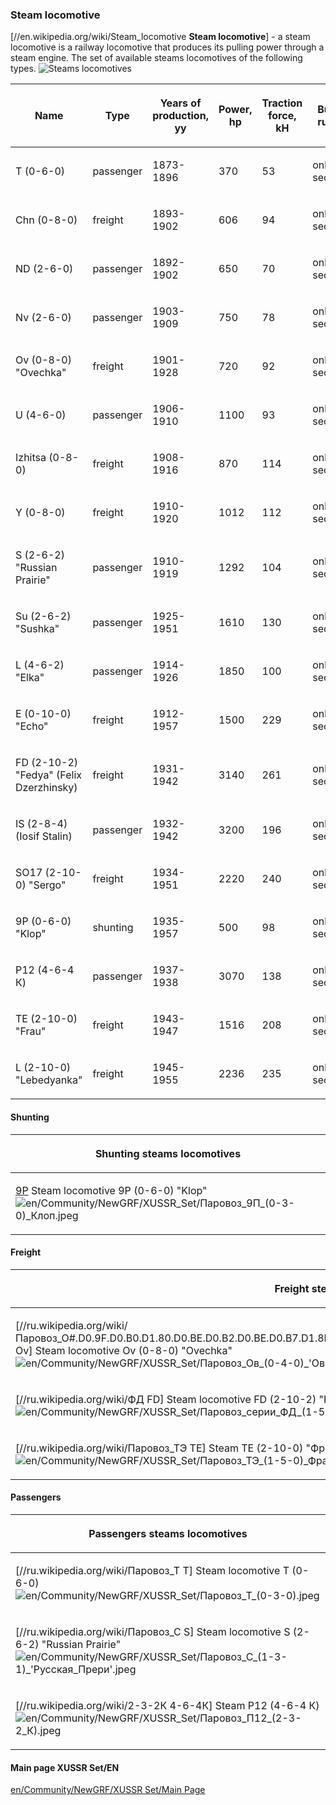=== Steam locomotive ===
[//en.wikipedia.org/wiki/Steam_locomotive '''Steam locomotive'''] - a steam locomotive is a railway locomotive that produces its pulling power through a steam engine.
The set of available steams locomotives  of the following types.
[[File:en/Steams locomotives 5.png|frame| Steams locomotives]]

{|class="wikitable sortable"
|-
! Name
! Type
! Years of production,  <br>yy
! Power,<br>hp
! Traction force,<br>kH
! Build rules
|-
|Т (0-6-0)
|passenger
|1873-1896
|370
|53
|only 1 section
|-
|Chn (0-8-0) 
|freight
|1893-1902
|606
|94
|only 1 section
|-
| ND (2-6-0)
| passenger
| 1892-1902
| 650
| 70
| only 1 section
|-
| Nv (2-6-0)
| passenger
| 1903-1909
| 750
| 78
| only 1 section
|-
| Ov (0-8-0) "Ovechka"
| freight
| 1901-1928
| 720
| 92
| only 1 section
|-
| U (4-6-0) 
| passenger
| 1906-1910
| 1100
| 93
| only 1 section
|-
| Izhitsa (0-8-0) 
| freight
| 1908-1916
| 870
| 114
| only 1 section
|-
| Y (0-8-0) 
| freight
| 1910-1920
| 1012
| 112
| only 1 section
|-
| S (2-6-2) "Russian Prairie"
| passenger
| 1910-1919
| 1292
| 104
| only 1 section
|-
| Su (2-6-2) "Sushka"
| passenger
| 1925-1951
| 1610
| 130
| only 1 section
|-
| L (4-6-2) "Elka"
| passenger
| 1914-1926
| 1850
| 100
| only 1 section
|-
| E (0-10-0) "Echo"
| freight
| 1912-1957
| 1500
| 229
| only 1 section
|-
| FD (2-10-2) "Fedya" (Felix Dzerzhinsky)
| freight
| 1931-1942
| 3140
| 261
| only 1 section
|-
| IS (2-8-4) (Iosif Stalin)
| passenger
| 1932-1942
| 3200
| 196
| only 1 section
|-
| SO17 (2-10-0) "Sergo"
| freight
| 1934-1951
| 2220
| 240
| only 1 section
|-
| 9P (0-6-0) "Klop"
| shunting
| 1935-1957
| 500
| 98
| only 1 section
|-
|P12 (4-6-4 К) 
|passenger
|1937-1938
|3070
|138
|only 1 section
|-
| TE (2-10-0) "Frau"
| freight
| 1943-1947
| 1516
| 208
| only 1 section
|-
| L (2-10-0) "Lebedyanka"
| freight
| 1945-1955
| 2236
| 235
| only 1 section
|}

==== Shunting==== 

{| class="wikitable mw-collapsible mw-collapsed"
|-
! Shunting steams locomotives
|-
| [https://ru.wikipedia.org/wiki/9П 9P] Steam locomotive 9P (0-6-0) "Klop" <br> [[File:en/Community/NewGRF/XUSSR Set/Паровоз 9П (0-3-0) Клоп.jpeg]]
|}

====Freight====
{| class="wikitable sortable mw-collapsible mw-collapsed"
|-
! Freight steams locomotives
|-
|[//ru.wikipedia.org/wiki/Паровоз_О#.D0.9F.D0.B0.D1.80.D0.BE.D0.B2.D0.BE.D0.B7.D1.8B_.D1.81.D0.B5.D1.80.D0.B8.D0.B9_.D0.9E.D0.B2_.D0.B8_.D0.9E.D0.BA Ov] Steam locomotive Ov (0-8-0) "Ovechka" <br> [[File:en/Community/NewGRF/XUSSR Set/Паровоз Ов (0-4-0) 'Овечка'.jpeg]] || [//ru.wikipedia.org/wiki/Паровоз_Ѵ Izhitsa] Паровоз Izhitsa (0-8-0) <br>[[File:en/Community/NewGRF/XUSSR Set/Паровоз Ѵ (0-4-0).jpeg]] || [//ru.wikipedia.org/wiki/Паровоз_Ы Y] Steam locomotive Y (0-8-0) <br>[[File:en/Community/NewGRF/XUSSR Set/Паровоз Ы (0-4-0).jpeg]] || [//ru.wikipedia.org/wiki/Паровоз_Э E] Steam locomotive E (0-5-0) "Echo" <br> [[File:en/Community/NewGRF/XUSSR Set/Паровоз Э (0-5-0) 'Эхо'.jpeg]]  
|-
| [//ru.wikipedia.org/wiki/ФД FD] Steam locomotive FD (2-10-2) "Fedya" (Felix Dzerzhinsky) <br> [[File:en/Community/NewGRF/XUSSR Set/Паровоз серии ФД (1-5-1) 'Федя' (Феликс Дзержинский).jpeg]] || [//ru.wikipedia.org/wiki/СО_(паровоз) SO17] Steam locomotive SO17 (2-10-0) "Sergo" <br> [[File:en/Community/NewGRF/XUSSR Set/Паровоз СО17 (1-5-0) 'Серьго'.jpeg]] || [//ru.wikipedia.org/wiki/Паровоз_Л L] Steam locomotive L (2-10-0) "Lebedyanka" <br> [[File:en/Community/NewGRF/XUSSR Set/Паровоз Л (1-5-0) 'Лебедянка'.jpeg]] || [//ru.wikipedia.org/wiki/Паровоз_Ч Ch] Steam locomotive Chn (0-8-0) <br> [[File:en/Community/NewGRF/XUSSR Set/Чн.jpeg]]
|-
| [//ru.wikipedia.org/wiki/Паровоз_ТЭ ТE] Steam ТE (2-10-0) "Фрау"<br> [[File:en/Community/NewGRF/XUSSR Set/Паровоз ТЭ (1-5-0) Фрау.jpeg]]
|}

====Passengers====

{| class="wikitable mw-collapsible mw-collapsed"
|-
! Passengers steams locomotives
|-
| [//ru.wikipedia.org/wiki/Паровоз_Т Т] Steam locomotive Т (0-6-0) <br> [[File:en/Community/NewGRF/XUSSR Set/Паровоз Т (0-3-0).jpeg]] || [//ru.wikipedia.org/wiki/Паровоз_Н ND] Steam locomotive ND (2-6-0) <br> [[File:en/Community/NewGRF/XUSSR Set/Паровоз НД (1-3-0).jpeg]] || [//ru.wikipedia.org/wiki/Паровоз_Н Nv] Steam locomotive Nv (2-6-0) <br> [[File:en/Community/NewGRF/XUSSR Set/Паровоз Нв (1-3-0).jpeg]] || [//ru.wikipedia.org/wiki/Паровоз_У U] Steam locomotive U (4-6-0) <br> [[File:en/Community/NewGRF/XUSSR Set/Паровоз У (2-3-0).jpeg]]  
|-
| [//ru.wikipedia.org/wiki/Паровоз_С S] Steam locomotive S (2-6-2) "Russian Prairie" <br> [[File:en/Community/NewGRF/XUSSR Set/Паровоз С (1-3-1) 'Русская Прери'.jpeg]] || [//ru.wikipedia.org/wiki/Паровоз_Л L] Steam locomotive L (4-6-2) "Elka" <br> [[File:en/Community/NewGRF/XUSSR Set/Паровоз Л (2-3-1) 'Элька'.jpeg]] || [//ru.wikipedia.org/wiki/Су_(паровоз) Su]  Steam locomotive Su (2-6-2) "Sushka" <br> [[File:en/Community/NewGRF/XUSSR Set/Паровоз Су (1-3-1) 'Сушка'.jpeg]] || [//ru.wikipedia.org/wiki/ИС_(паровоз) IS] Steam locomotive IS (2-8-4) (Iosif Stalin) <br> [[File:en/Community/NewGRF/XUSSR Set/Паровоз ИС (1-4-2) (Иосиф Сталин).jpeg]]
 
|-
| [//ru.wikipedia.org/wiki/2-3-2К 4-6-4К] Steam P12 (4-6-4 К) <br> [[File:en/Community/NewGRF/XUSSR Set/Паровоз П12 (2-3-2 К).jpeg]]
|}

====Main page XUSSR Set/EN====
[[en/Community/NewGRF/XUSSR Set/Main Page]]